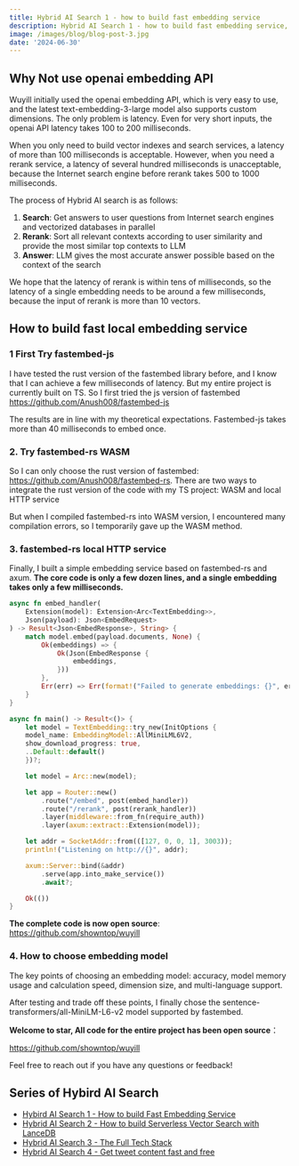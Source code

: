```yaml
---
title: Hybrid AI Search 1 - how to build fast embedding service
description: Hybrid AI Search 1 - how to build fast embedding service, Why Not use openai embedding API
image: /images/blog/blog-post-3.jpg
date: '2024-06-30'
---
```


## Why Not use openai embedding API

Wuyill initially used the openai embedding API, which is very easy to use, and the latest text-embedding-3-large model also supports custom dimensions. The only problem is latency. Even for very short inputs, the openai API latency takes 100 to 200 milliseconds.

When you only need to build vector indexes and search services, a latency of more than 100 milliseconds is acceptable. However, when you need a rerank service, a latency of several hundred milliseconds is unacceptable, because the Internet search engine before rerank takes 500 to 1000 milliseconds.

The process of Hybrid AI search is as follows:

1. **Search**: Get answers to user questions from Internet search engines and vectorized databases in parallel
2. **Rerank**: Sort all relevant contexts according to user similarity and provide the most similar top contexts to LLM
3. **Answer**: LLM gives the most accurate answer possible based on the context of the search

We hope that the latency of rerank is within tens of milliseconds, so the latency of a single embedding needs to be around a few milliseconds, because the input of rerank is more than 10 vectors.

## How to build fast local embedding service

### 1 First Try fastembed-js

I have tested the rust version of the fastembed library before, and I know that I can achieve a few milliseconds of latency. But my entire project is currently built on TS. So I first tried the js version of fastembed https://github.com/Anush008/fastembed-js

The results are in line with my theoretical expectations. Fastembed-js takes more than 40 milliseconds to embed once.

### 2. Try fastembed-rs WASM

So I can only choose the rust version of fastembed: https://github.com/Anush008/fastembed-rs. There are two ways to integrate the rust version of the code with my TS project: WASM and local HTTP service

But when I compiled fastembed-rs into WASM version, I encountered many compilation errors, so I temporarily gave up the WASM method.

### 3. fastembed-rs local HTTP service

Finally, I built a simple embedding service based on fastembed-rs and axum. **The core code is only a few dozen lines, and a single embedding takes only a few milliseconds.**

```rust
async fn embed_handler(
    Extension(model): Extension<Arc<TextEmbedding>>,
    Json(payload): Json<EmbedRequest>
) -> Result<Json<EmbedResponse>, String> {
    match model.embed(payload.documents, None) {
        Ok(embeddings) => {
            Ok(Json(EmbedResponse {
                embeddings,
            }))
        },
        Err(err) => Err(format!("Failed to generate embeddings: {}", err)),
    }
}

async fn main() -> Result<()> {
    let model = TextEmbedding::try_new(InitOptions {
    model_name: EmbeddingModel::AllMiniLML6V2,
    show_download_progress: true,
    ..Default::default()
    })?;

    let model = Arc::new(model);

    let app = Router::new()
        .route("/embed", post(embed_handler))
        .route("/rerank", post(rerank_handler))
        .layer(middleware::from_fn(require_auth))
        .layer(axum::extract::Extension(model));

    let addr = SocketAddr::from(([127, 0, 0, 1], 3003));
    println!("Listening on http://{}", addr);

    axum::Server::bind(&addr)
        .serve(app.into_make_service())
        .await?;

    Ok(())
}
```

**The complete code is now open source**: https://github.com/showntop/wuyill

### 4. How to choose embedding model

The key points of choosing an embedding model: accuracy, model memory usage and calculation speed, dimension size, and multi-language support.

After testing and trade off these points, I finally chose the sentence-transformers/all-MiniLM-L6-v2 model supported by fastembed.

**Welcome to star, All code for the entire project has been open source**：

https://github.com/showntop/wuyill

Feel free to reach out if you have any questions or feedback!

## Series of Hybird AI Search

-   [Hybird AI Search 1 - How to build Fast Embedding Service](https://www.wuyill.com/blog/fast-local-embedding-service)
-   [Hybrid AI Search 2 - How to build Serverless Vector Search with LanceDB](https://www.wuyill.com/blog/serverless-vector-search-lancedb)
-   [Hybrid AI Search 3 - The Full Tech Stack](https://www.wuyill.com/blog/hybrid-ai-search-tech-stack)
-   [Hybrid AI Search 4 - Get tweet content fast and free](https://www.wuyill.com/blog/tweet-content-fast-free)
